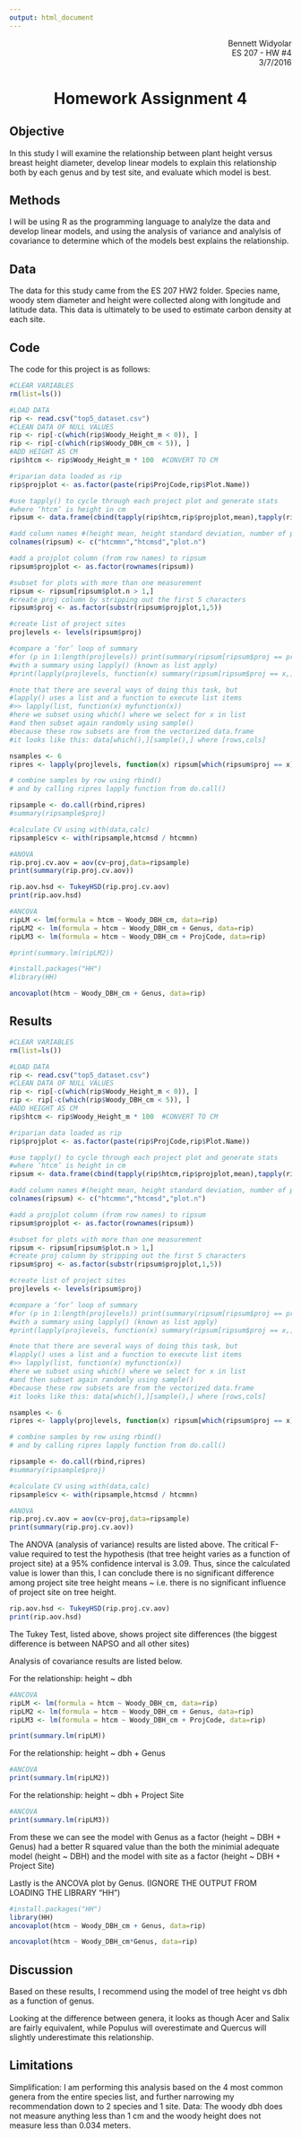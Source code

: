 ```yaml
---
output: html_document
---
```

<p align="right">Bennett Widyolar<br>
ES 207 - HW #4<br>
3/7/2016</p>

<center>
# Homework Assignment 4
</center>

## Objective
In this study I will examine the relationship between plant height versus breast height diameter, develop linear models to explain this relationship both by each genus and by test site, and evaluate which model is best.

## Methods
I will be using R as the programming language to analylze the data and develop linear models, and using the analysis of variance and analylsis of covariance to determine which of the models best explains the relationship.

## Data
The data for this study came from the ES 207 HW2 folder. Species name, woody stem diameter and height were collected along with longitude and latitude data. This data is ultimately to be used to estimate carbon density at each site.

## Code
The code for this project is as follows:

```r
#CLEAR VARIABLES
rm(list=ls())

#LOAD DATA
rip <- read.csv("top5_dataset.csv")
#CLEAN DATA OF NULL VALUES
rip <- rip[-c(which(rip$Woody_Height_m < 0)), ]
rip <- rip[-c(which(rip$Woody_DBH_cm < 5)), ]
#ADD HEIGHT AS CM
rip$htcm <- rip$Woody_Height_m * 100  #CONVERT TO CM

#riparian data loaded as rip 
rip$projplot <- as.factor(paste(rip$ProjCode,rip$Plot.Name)) 

#use tapply() to cycle through each project plot and generate stats 
#where ‘htcm’ is height in cm 
ripsum <- data.frame(cbind(tapply(rip$htcm,rip$projplot,mean),tapply(rip$htcm,rip$projplot,sd),tapply(rip$htcm,rip$projplot,length))) 

#add column names #(height mean, height standard deviation, number of plots) 
colnames(ripsum) <- c("htcmmn","htcmsd","plot.n") 

#add a projplot column (from row names) to ripsum 
ripsum$projplot <- as.factor(rownames(ripsum))

#subset for plots with more than one measurement 
ripsum <- ripsum[ripsum$plot.n > 1,] 
#create proj column by stripping out the first 5 characters 
ripsum$proj <- as.factor(substr(ripsum$projplot,1,5))

#create list of project sites 
projlevels <- levels(ripsum$proj) 

#compare a ‘for’ loop of summary 
#for (p in 1:length(projlevels)) print(summary(ripsum[ripsum$proj == projlevels[p],])) 
#with a summary using lapply() (known as list apply) 
#print(lapply(projlevels, function(x) summary(ripsum[ripsum$proj == x,])))

#note that there are several ways of doing this task, but 
#lapply() uses a list and a function to execute list items 
#>> lapply(list, function(x) myfunction(x)) 
#here we subset using which() where we select for x in list 
#and then subset again randomly using sample() 
#because these row subsets are from the vectorized data.frame 
#it looks like this: data[which(),][sample(),] where [rows,cols] 

nsamples <- 6 
ripres <- lapply(projlevels, function(x) ripsum[which(ripsum$proj == x),][sample(nrow(ripsum[which(ripsum$proj == x),]),nsamples),]) 

# combine samples by row using rbind() 
# and by calling ripres lapply function from do.call() 

ripsample <- do.call(rbind,ripres)
#summary(ripsample$proj)

#calculate CV using with(data,calc)
ripsample$cv <- with(ripsample,htcmsd / htcmmn)

#ANOVA
rip.proj.cv.aov = aov(cv~proj,data=ripsample)
print(summary(rip.proj.cv.aov))

rip.aov.hsd <- TukeyHSD(rip.proj.cv.aov)
print(rip.aov.hsd)

#ANCOVA
ripLM <- lm(formula = htcm ~ Woody_DBH_cm, data=rip)
ripLM2 <- lm(formula = htcm ~ Woody_DBH_cm + Genus, data=rip)
ripLM3 <- lm(formula = htcm ~ Woody_DBH_cm + ProjCode, data=rip)

#print(summary.lm(ripLM2))

#install.packages("HH")
#library(HH)

ancovaplot(htcm ~ Woody_DBH_cm + Genus, data=rip)
```

## Results

```r
#CLEAR VARIABLES
rm(list=ls())

#LOAD DATA
rip <- read.csv("top5_dataset.csv")
#CLEAN DATA OF NULL VALUES
rip <- rip[-c(which(rip$Woody_Height_m < 0)), ]
rip <- rip[-c(which(rip$Woody_DBH_cm < 5)), ]
#ADD HEIGHT AS CM
rip$htcm <- rip$Woody_Height_m * 100  #CONVERT TO CM

#riparian data loaded as rip 
rip$projplot <- as.factor(paste(rip$ProjCode,rip$Plot.Name)) 

#use tapply() to cycle through each project plot and generate stats 
#where ‘htcm’ is height in cm 
ripsum <- data.frame(cbind(tapply(rip$htcm,rip$projplot,mean),tapply(rip$htcm,rip$projplot,sd),tapply(rip$htcm,rip$projplot,length))) 

#add column names #(height mean, height standard deviation, number of plots) 
colnames(ripsum) <- c("htcmmn","htcmsd","plot.n") 

#add a projplot column (from row names) to ripsum 
ripsum$projplot <- as.factor(rownames(ripsum))

#subset for plots with more than one measurement 
ripsum <- ripsum[ripsum$plot.n > 1,] 
#create proj column by stripping out the first 5 characters 
ripsum$proj <- as.factor(substr(ripsum$projplot,1,5))

#create list of project sites 
projlevels <- levels(ripsum$proj) 

#compare a ‘for’ loop of summary 
#for (p in 1:length(projlevels)) print(summary(ripsum[ripsum$proj == projlevels[p],])) 
#with a summary using lapply() (known as list apply) 
#print(lapply(projlevels, function(x) summary(ripsum[ripsum$proj == x,])))

#note that there are several ways of doing this task, but 
#lapply() uses a list and a function to execute list items 
#>> lapply(list, function(x) myfunction(x)) 
#here we subset using which() where we select for x in list 
#and then subset again randomly using sample() 
#because these row subsets are from the vectorized data.frame 
#it looks like this: data[which(),][sample(),] where [rows,cols] 

nsamples <- 6 
ripres <- lapply(projlevels, function(x) ripsum[which(ripsum$proj == x),][sample(nrow(ripsum[which(ripsum$proj == x),]),nsamples),]) 

# combine samples by row using rbind() 
# and by calling ripres lapply function from do.call() 

ripsample <- do.call(rbind,ripres)
#summary(ripsample$proj)

#calculate CV using with(data,calc)
ripsample$cv <- with(ripsample,htcmsd / htcmmn)

#ANOVA
rip.proj.cv.aov = aov(cv~proj,data=ripsample)
print(summary(rip.proj.cv.aov))
```

The ANOVA (analysis of variance) results are listed above.
The critical F-value required to test the hypothesis (that tree height varies as a function of project site) at a 95% confidence interval is 3.09.
Thus, since the calculated value is lower than this, I can conclude there is no significant difference among project site tree height means ~ i.e. there is no significant influence of project site on tree height.

```r
rip.aov.hsd <- TukeyHSD(rip.proj.cv.aov)
print(rip.aov.hsd)
```

The Tukey Test, listed above, shows project site differences (the biggest difference is between NAPSO and all other sites)

Analysis of covariance results are listed below.

For the relationship: height ~ dbh
```r
#ANCOVA
ripLM <- lm(formula = htcm ~ Woody_DBH_cm, data=rip)
ripLM2 <- lm(formula = htcm ~ Woody_DBH_cm + Genus, data=rip)
ripLM3 <- lm(formula = htcm ~ Woody_DBH_cm + ProjCode, data=rip)

print(summary.lm(ripLM))
```

For the relationship: height ~ dbh + Genus
```r
#ANCOVA
print(summary.lm(ripLM2))
```

For the relationship: height ~ dbh + Project Site
```r
#ANCOVA
print(summary.lm(ripLM3))
```

From these we can see the model with Genus as a factor (height ~ DBH + Genus) had a better R squared value  than the both the minimial adequate model (height ~ DBH) and the model with site as a factor (height ~ DBH + Project Site)

Lastly is the ANCOVA plot by Genus.
(IGNORE THE OUTPUT FROM LOADING THE LIBRARY "HH")

```r
#install.packages("HH")
library(HH)
ancovaplot(htcm ~ Woody_DBH_cm + Genus, data=rip)

ancovaplot(htcm ~ Woody_DBH_cm*Genus, data=rip)
```

## Discussion
Based on these results, I recommend using the model of tree height vs dbh as a function of genus.

Looking at the difference between genera, it looks as though Acer and Salix are fairly equivalent, while Populus will overestimate and Quercus will slightly underestimate this relationship.

## Limitations
Simplification: I am performing this analysis based on the 4 most common genera from the entire species list, and further narrowing my recommendation down to 2 species and 1 site.
Data: The woody dbh does not measure anything less than 1 cm and the woody height does not measure less than 0.034 meters.